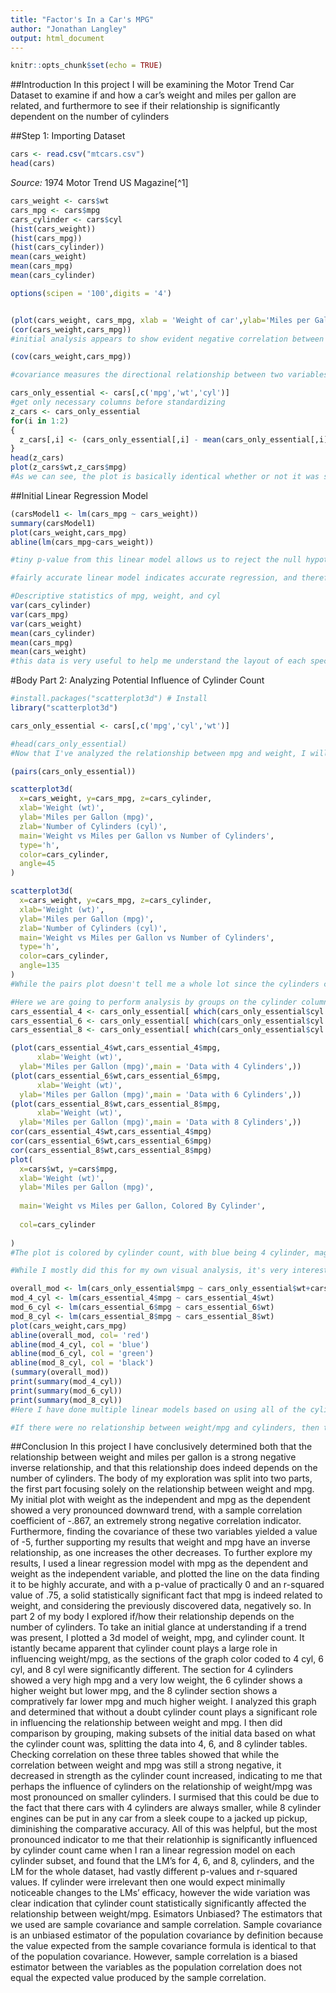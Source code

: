 ```yaml
---
title: "Factor's In a Car's MPG"
author: "Jonathan Langley"
output: html_document
---
```


```r
knitr::opts_chunk$set(echo = TRUE)
```

##Introduction
In this project I will be examining the Motor Trend Car Dataset to examine if and how a car's weight and miles per gallon are related, and furthermore to see if their relationship is significantly dependent on the number of cylinders

##Step 1: Importing Dataset
```r
cars <- read.csv("mtcars.csv")
head(cars)
```
*Source:* 1974 Motor Trend US Magazine[^1]

```r



cars_weight <- cars$wt
cars_mpg <- cars$mpg
cars_cylinder <- cars$cyl
(hist(cars_weight))
(hist(cars_mpg))
(hist(cars_cylinder))
mean(cars_weight)
mean(cars_mpg)
mean(cars_cylinder)

```
```r
options(scipen = '100',digits = '4')


(plot(cars_weight, cars_mpg, xlab = 'Weight of car',ylab='Miles per Gallon'))
(cor(cars_weight,cars_mpg))
#initial analysis appears to show evident negative correlation between mpg and the increased weight of the car
```
```r

(cov(cars_weight,cars_mpg))

#covariance measures the directional relationship between two variables, having a strong negative covariance further indicates that weight and mpg are inverse variables showing a relationship between them
```
```r

cars_only_essential <- cars[,c('mpg','wt','cyl')]
#get only necessary columns before standardizing
z_cars <- cars_only_essential
for(i in 1:2)
{
  z_cars[,i] <- (cars_only_essential[,i] - mean(cars_only_essential[,i]))/sd(cars_only_essential[,i])
}
head(z_cars)
plot(z_cars$wt,z_cars$mpg)
#As we can see, the plot is basically identical whether or not it was standardized, so there is no reason to continue using the standardized data
```




##Initial Linear Regression Model
```r
(carsModel1 <- lm(cars_mpg ~ cars_weight))
summary(carsModel1)
plot(cars_weight,cars_mpg)
abline(lm(cars_mpg~cars_weight))

#tiny p-value from this linear model allows us to reject the null hypothesis that the variables mpg and weight have no relation to each other.  This means that there is strong reason to believe that the given value weight causes change to the dependent mpg value.

#fairly accurate linear model indicates accurate regression, and therefore strong relationship between two variables
```
```r
#Descriptive statistics of mpg, weight, and cyl
var(cars_cylinder)
var(cars_mpg)
var(cars_weight)
mean(cars_cylinder)
mean(cars_mpg)
mean(cars_weight)
#this data is very useful to help me understand the layout of each specific column, and to see how the data is spread out, and what differences the mean and variance have to each other
```

#Body Part 2: Analyzing Potential Influence of Cylinder Count
```r
#install.packages("scatterplot3d") # Install
library("scatterplot3d")

cars_only_essential <- cars[,c('mpg','cyl','wt')]

#head(cars_only_essential)
#Now that I've analyzed the relationship between mpg and weight, I will also check to see if the relationship between these two values depends on the number of cylinders
```
```r
(pairs(cars_only_essential))

scatterplot3d(
  x=cars_weight, y=cars_mpg, z=cars_cylinder,
  xlab='Weight (wt)',
  ylab='Miles per Gallon (mpg)',
  zlab='Number of Cylinders (cyl)',
  main='Weight vs Miles per Gallon vs Number of Cylinders',
  type='h',
  color=cars_cylinder,
  angle=45
)

scatterplot3d(
  x=cars_weight, y=cars_mpg, z=cars_cylinder,
  xlab='Weight (wt)',
  ylab='Miles per Gallon (mpg)',
  zlab='Number of Cylinders (cyl)',
  main='Weight vs Miles per Gallon vs Number of Cylinders',
  type='h',
  color=cars_cylinder,
  angle=135
)
#While the pairs plot doesn't tell me a whole lot since the cylinders column is split into 3 different sets, the 3d plot shows me quite a bit.  I can quite clearly see that lower cylinder count is directly related to lower weight AND significantly higher miles per gallon, while high cylinder count is directly related to higher weight and far lower mpg,  I will need to investigate further
```
```r
#Here we are going to perform analysis by groups on the cylinder column.  I have split up the data into three groups based on whether the cylinders in the car are 4,6, or 8.
cars_essential_4 <- cars_only_essential[ which(cars_only_essential$cyl == 4),]
cars_essential_6 <- cars_only_essential[ which(cars_only_essential$cyl == 6),]
cars_essential_8 <- cars_only_essential[ which(cars_only_essential$cyl == 8),]

```
```r
 
(plot(cars_essential_4$wt,cars_essential_4$mpg,
      xlab='Weight (wt)',
  ylab='Miles per Gallon (mpg)',main = 'Data with 4 Cylinders',))
(plot(cars_essential_6$wt,cars_essential_6$mpg,
      xlab='Weight (wt)',
  ylab='Miles per Gallon (mpg)',main = 'Data with 6 Cylinders',))
(plot(cars_essential_8$wt,cars_essential_8$mpg,
      xlab='Weight (wt)',
  ylab='Miles per Gallon (mpg)',main = 'Data with 8 Cylinders',))
cor(cars_essential_4$wt,cars_essential_4$mpg)
cor(cars_essential_6$wt,cars_essential_6$mpg)
cor(cars_essential_8$wt,cars_essential_8$mpg)
plot(
  x=cars$wt, y=cars$mpg,
  xlab='Weight (wt)',
  ylab='Miles per Gallon (mpg)',
 
  main='Weight vs Miles per Gallon, Colored By Cylinder',
 
  col=cars_cylinder
  
)
#The plot is colored by cylinder count, with blue being 4 cylinder, magenta being 6 cylinders, and grey being 8 cylinders.

#While I mostly did this for my own visual analysis, it's very interesting to note that the correlation between weight and mpg decreases as the cylinder count goes up.  One can also see that the data for 4 cylinders has a very linear trend, 6 cylinders has a less uniform but somewhat linear trend, and 8 cylinders has a somewhat sporadic distribution.  I will now generate linear models from each of these three subgroups and compare them
```
```r
overall_mod <- lm(cars_only_essential$mpg ~ cars_only_essential$wt+cars_only_essential$cyl)
mod_4_cyl <- lm(cars_essential_4$mpg ~ cars_essential_4$wt)
mod_6_cyl <- lm(cars_essential_6$mpg ~ cars_essential_6$wt)
mod_8_cyl <- lm(cars_essential_8$mpg ~ cars_essential_8$wt)
plot(cars_weight,cars_mpg)
abline(overall_mod, col= 'red')
abline(mod_4_cyl, col = 'blue')
abline(mod_6_cyl, col = 'green')
abline(mod_8_cyl, col = 'black')
(summary(overall_mod))
print(summary(mod_4_cyl))
print(summary(mod_6_cyl))
print(summary(mod_8_cyl))
#Here I have done multiple linear models based on using all of the cylinder data, one done on just the rows of cars with 4 cylinders, one for those with 6 cylinders, and one for those with 8 cylinders.  The most striking quantitative detail for me is that the p-values heavily shift around from one model to the next, indicating quite clearly that there is indeed a relationship dependency on the number of cylinders.

#If there were no relationship between weight/mpg and cylinders, then there would be almost no noticeable difference between the linear models of each separate cylinder count, and this is quite clearly not so.
```

##Conclusion
  In this project I have conclusively determined both that the relationship between weight and miles per gallon is a strong negative inverse relationship, and that this relationship does indeed depends on the number of cylinders.  The body of my exploration was split into two parts, the first part focusing solely on the relationship between weight and mpg.  My initial plot with weight as the independent and mpg as the dependent showed a very pronounced downward trend, with a sample correlation coefficient of -.867, an extremely strong negative correlation indicator.  Furthermore, finding the covariance of these two variables yielded a value of -5, further supporting my results that weight and mpg have an inverse relationship, as one increases the other decreases.  To further explore my results, I used a linear regression model with mpg as the dependent and weight as the independent variable, and plotted the line on the data finding it to be highly accurate, and with a p-value of practically 0 and an r-squared value of .75, a solid statistically significant fact that mpg is indeed related to weight, and considering the previously discovered data, negatively so.
  In part 2 of my body I explored if/how their relationship depends on the number of cylinders.  To take an initial glance at understanding if a trend was present, I plotted a 3d model of weight, mpg, and cylinder count.  It istantly became apparent that cylinder count plays a large role in influencing weight/mpg, as the sections of the graph color coded to 4 cyl, 6 cyl, and 8 cyl were significantly different.  The section for 4 cylinders showed a very high mpg and a very low weight, the 6 cylinder shows a higher weight but lower mpg, and the 8 cylinder section shows a compratively far lower mpg and much higher weight.  I analyzed this graph and determined that without a doubt cylinder count plays a significant role in influencing the relationship between weight and mpg.  I then did comparison by grouping, making subsets of the initial data based on what the cylinder count was, splitting the data into  4, 6, and 8 cylinder tables.  Checking correlation on these three tables showed that while the correlation between weight and mpg was still a strong negative, it decreased in strength as the cylinder count increased, indicating to me that perhaps the influence of cylinders on the relationship of weight/mpg was most pronounced on smaller cylinders.  I surmised that this could be due to the fact that there cars with 4 cylinders are always smaller, while 8 cylinder engines can be put in any car from a sleek coupe to a jacked up pickup, diminishing the comparative accuracy.  All of this was helpful, but the most pronounced indicator to me that their relationhip is significantly influenced by cylinder count came when I ran a linear regression model on each cylinder subset, and found that the LM's for 4, 6, and 8, cylinders, and the LM for the whole dataset, had vastly different p-values and r-squared values.  If cylinder were irrelevant then one would expect minimally noticeable changes to the LMs' efficacy, however the wide variation was clear indication that cylinder count statistically significantly affected the relationship between weight/mpg.
  Esimators Unbiased?  The estimators that we used are sample covariance and sample correlation.  Sample covariance is an unbiased estimator of the population covariance by definition because the value expected from the sample covariance formula is identical to that of the population covariance.  However, sample correlation is a biased estimator between the variables as the population correlation does not equal the expected value produced by the sample correlation.
